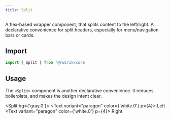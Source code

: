 ```yaml
---
title: Split
---
```




<lede>A flex-based wrapper component, that splits content to the left/right. 
A declarative convenience for split headers, especially for menu/navigation bars or cards.</lede>  

## Import

```javascript
import { Split } from '@rubrik/core
```

## Usage

The `<Split>` component is another declarative convenience. It reduces boilerplate, and makes the design intent clear.

  <Split bg={'gray.0'}>
    <Text variant="paragon" color={'white.0'} p={4}>
      Left
    </Text>
    <Text variant="paragon" color={'white.0'} p={4}>
      Right
    </Text>
  </Split>
